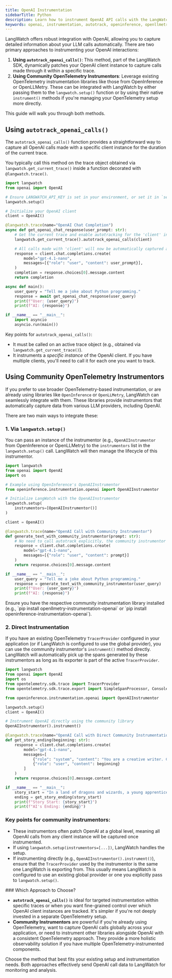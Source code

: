 ```yaml
---
title: OpenAI Instrumentation
sidebarTitle: Python
description: Learn how to instrument OpenAI API calls with the LangWatch Python SDK
keywords: openai, instrumentation, autotrack, openinference, openllmetry, LangWatch, Python
---
```


LangWatch offers robust integration with OpenAI, allowing you to capture detailed information about your LLM calls automatically. There are two primary approaches to instrumenting your OpenAI interactions:

1.  **Using `autotrack_openai_calls()`**: This method, part of the LangWatch SDK, dynamically patches your OpenAI client instance to capture calls made through it within a specific trace.
2.  **Using Community OpenTelemetry Instrumentors**: Leverage existing OpenTelemetry instrumentation libraries like those from OpenInference or OpenLLMetry. These can be integrated with LangWatch by either passing them to the `langwatch.setup()` function or by using their native `instrument()` methods if you're managing your OpenTelemetry setup more directly.

This guide will walk you through both methods.

## Using `autotrack_openai_calls()`

The `autotrack_openai_calls()` function provides a straightforward way to capture all OpenAI calls made with a specific client instance for the duration of the current trace.

You typically call this method on the trace object obtained via `langwatch.get_current_trace()` inside a function decorated with `@langwatch.trace()`.

```python
import langwatch
from openai import OpenAI

# Ensure LANGWATCH_API_KEY is set in your environment, or set it in `setup`
langwatch.setup()

# Initialize your OpenAI client
client = OpenAI()

@langwatch.trace(name="OpenAI Chat Completion")
async def get_openai_chat_response(user_prompt: str):
    # Get the current trace and enable autotracking for the 'client' instance
    langwatch.get_current_trace().autotrack_openai_calls(client)

    # All calls made with 'client' will now be automatically captured as spans
    response = client.chat.completions.create(
        model="gpt-4.1-nano",
        messages=[{"role": "user", "content": user_prompt}],
    )
    completion = response.choices[0].message.content
    return completion

async def main():
    user_query = "Tell me a joke about Python programming."
    response = await get_openai_chat_response(user_query)
    print(f"User: {user_query}")
    print(f"AI: {response}")

if __name__ == "__main__":
    import asyncio
    asyncio.run(main())
```

Key points for `autotrack_openai_calls()`:
-   It must be called on an active trace object (e.g., obtained via `langwatch.get_current_trace()`).
-   It instruments a *specific instance* of the OpenAI client. If you have multiple clients, you'll need to call it for each one you want to track.

## Using Community OpenTelemetry Instrumentors

If you prefer to use broader OpenTelemetry-based instrumentation, or are already using libraries like `OpenInference` or `OpenLLMetry`, LangWatch can seamlessly integrate with them. These libraries provide instrumentors that automatically capture data from various LLM providers, including OpenAI.

There are two main ways to integrate these:

### 1. Via `langwatch.setup()`

You can pass an instance of the instrumentor (e.g., `OpenAIInstrumentor` from OpenInference or OpenLLMetry) to the `instrumentors` list in the `langwatch.setup()` call. LangWatch will then manage the lifecycle of this instrumentor.

```python
import langwatch
from openai import OpenAI
import os

# Example using OpenInference's OpenAIInstrumentor
from openinference.instrumentation.openai import OpenAIInstrumentor

# Initialize LangWatch with the OpenAIInstrumentor
langwatch.setup(
    instrumentors=[OpenAIInstrumentor()]
)

client = OpenAI()

@langwatch.trace(name="OpenAI Call with Community Instrumentor")
def generate_text_with_community_instrumentor(prompt: str):
    # No need to call autotrack explicitly, the community instrumentor handles OpenAI calls globally.
    response = client.chat.completions.create(
        model="gpt-4.1-nano",
        messages=[{"role": "user", "content": prompt}]
    )
    return response.choices[0].message.content

if __name__ == "__main__":
    user_query = "Tell me a joke about Python programming."
    response = generate_text_with_community_instrumentor(user_query)
    print(f"User: {user_query}")
    print(f"AI: {response}")
```
<Note>
  Ensure you have the respective community instrumentation library installed (e.g., `pip install openllmetry-instrumentation-openai` or `pip install openinference-instrumentation-openai`).
</Note>

### 2. Direct Instrumentation

If you have an existing OpenTelemetry `TracerProvider` configured in your application (or if LangWatch is configured to use the global provider), you can use the community instrumentor's `instrument()` method directly. LangWatch will automatically pick up the spans generated by these instrumentors as long as its exporter is part of the active `TracerProvider`.

```python
import langwatch
from openai import OpenAI
import os
from opentelemetry.sdk.trace import TracerProvider
from opentelemetry.sdk.trace.export import SimpleSpanProcessor, ConsoleSpanExporter

from openinference.instrumentation.openai import OpenAIInstrumentor

langwatch.setup()
client = OpenAI()

# Instrument OpenAI directly using the community library
OpenAIInstrumentor().instrument()

@langwatch.trace(name="OpenAI Call with Direct Community Instrumentation")
def get_story_ending(beginning: str):
    response = client.chat.completions.create(
        model="gpt-4.1-nano",
        messages=[
            {"role": "system", "content": "You are a creative writer. Complete the story."},
            {"role": "user", "content": beginning}
        ]
    )
    return response.choices[0].message.content

if __name__ == "__main__":
    story_start = "In a land of dragons and wizards, a young apprentice found a mysterious map..."
    ending = get_story_ending(story_start)
    print(f"Story Start: {story_start}")
    print(f"AI's Ending: {ending}")
```

### Key points for community instrumentors:
-   These instrumentors often patch OpenAI at a global level, meaning all OpenAI calls from any client instance will be captured once instrumented.
-   If using `langwatch.setup(instrumentors=[...])`, LangWatch handles the setup.
-   If instrumenting directly (e.g., `OpenAIInstrumentor().instrument()`), ensure that the `TracerProvider` used by the instrumentor is the same one LangWatch is exporting from. This usually means LangWatch is configured to use an existing global provider or one you explicitly pass to `langwatch.setup()`.

<Note>
### Which Approach to Choose?

-   **`autotrack_openai_calls()`** is ideal for targeted instrumentation within specific traces or when you want fine-grained control over which OpenAI client instances are tracked. It's simpler if you're not deeply invested in a separate OpenTelemetry setup.
-   **Community Instrumentors** are powerful if you're already using OpenTelemetry, want to capture OpenAI calls globally across your application, or need to instrument other libraries alongside OpenAI with a consistent OpenTelemetry approach. They provide a more holistic observability solution if you have multiple OpenTelemetry-instrumented components.

Choose the method that best fits your existing setup and instrumentation needs. Both approaches effectively send OpenAI call data to LangWatch for monitoring and analysis.
</Note>

